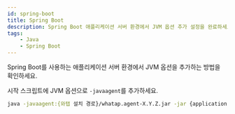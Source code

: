 ```yaml
---
id: spring-boot
title: Spring Boot
description: Spring Boot 애플리케이션 서버 환경에서 JVM 옵션 추가 설정을 완료하세요.
tags:
    - Java
    - Spring Boot
---
```


Spring Boot를 사용하는 애플리케이션 서버 환경에서 JVM 옵션을 추가하는 방법을 확인하세요. 

시작 스크립트에 JVM 옵션으로 ```-javaagent```를 추가하세요.

```bash
java -javaagent:{와탭 설치 경로}/whatap.agent-X.Y.Z.jar -jar {application.jar}
```